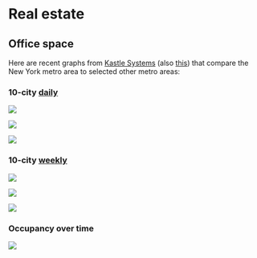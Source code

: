 # Real estate

## Office space

Here are recent graphs from [Kastle Systems](https://www.kastle.com/safety-wellness/getting-america-back-to-work/) (also [this](https://www.kastle.com/safety-wellness/getting-america-back-to-work-legal-occupancy/)) that compare the New York metro area to selected other metro areas:

### 10-city [daily](https://www.kastle.com/safety-wellness/getting-america-back-to-work-occupancy-by-day-of-week/)

![](images/daily.jpg)

![](images/image-29939235.png)

![](images/image-1297262595.png)

### 10-city [weekly](https://www.kastle.com/safety-wellness/getting-america-back-to-work/#)

![](images/Clipboard Image-01.jpg)

![](images/image-933662599.png)

![](images/image-352975269.png)

### Occupancy over time

![](images/image-1750486715.png)
